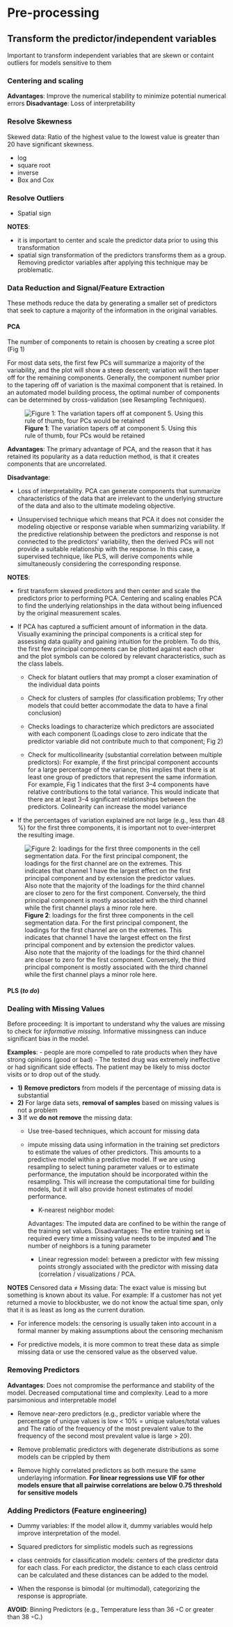# Pre-processing

## Transform the predictor/independent variables 

Important to transform independent variables that are skewn or containt outliers for models sensitive to them

### Centering and scaling

**Advantages**: Improve the numerical stability to minimize potential numerical errors
**Disadvantage**: Loss of interpretability

### Resolve Skewness 

Skewed data: Ratio of the highest value to the lowest value is greater than 20 have significant skewness.

- log
- square root
- inverse
- Box and Cox

### Resolve Outliers 

- Spatial sign

**NOTES**: 

  - it is important to center and scale the predictor data prior to using this transformation
  - spatial sign transformation of the predictors transforms them as a group. Removing predictor variables after applying this technique may be problematic.


### Data Reduction and Signal/Feature Extraction

These methods reduce the data by generating a smaller set of predictors that seek to capture a majority of the information in the original variables.

#### PCA

The number of components to retain is choosen by creating a scree plot (Fig 1)

For most data sets, the first few PCs will summarize a majority of the variability, and the plot will show a steep descent; variation will then taper off for the remaining components. Generally, the component number prior to the tapering off of variation is the maximal component that is retained. In an automated model building process, the optimal number of components can be determined by cross-validation (see Resampling Techniques).

![**Figure 1**: The variation tapers off at component 5. Using this rule of thumb, four PCs would be retained](Images\scree plot.png)

**Advantages**: The primary advantage of PCA, and the reason that it has retained its popularity as a data reduction method, is that it creates components that are uncorrelated.

**Disadvantage**: 

- Loss of interpretability. PCA can generate components that summarize characteristics of the data that are irrelevant to the underlying structure of the data and also to the ultimate modeling objective.

- Unsupervised technique which means that PCA it does not consider the modeling objective or response variable when summarizing variability. If the predictive relationship between the predictors and response is not connected to the predictors’ variability, then the derived PCs will not provide a suitable relationship with the response. In this case, a supervised technique, like PLS, will derive components while simultaneously considering the corresponding response.


**NOTES**: 

- first transform skewed predictors and then center and scale the predictors prior to performing PCA. Centering and scaling enables PCA to find the underlying relationships in the data without being influenced by the original measurement scales.

- If PCA has captured a sufficient amount of information in the data. Visually examining the principal components is a critical step for assessing data quality and gaining intuition for the problem. To do this, the first few principal components can be plotted against each other and the plot symbols can be colored by relevant characteristics, such as the class labels. 

  - Check for blatant outliers that may prompt a closer examination of the individual data points
  
  - Check for clusters of samples (for classification problems; Try other models that could better accommodate the data to have a final conclusion)
  
  - Checks loadings to characterize which predictors are associated with each component (Loadings close to zero indicate that the predictor variable did not contribute much to that component; Fig 2)
  
  - Check for multicollinearity (substantial correlation between multiple predictors): For example, if the first principal component accounts for a large percentage of the variance, this implies that there is at least one group of predictors that represent the same information. For example, Fig 1 indicates that the first 3–4 components have relative contributions to the total variance. This would indicate that there are at least 3–4 significant relationships between the predictors. Colinearity can increase the model variance
  
- If the percentages of variation explained are not large (e.g., less than 48 %) for the first three components, it is important not to over-interpret the resulting image.

![**Figure 2**: loadings for the first three components in the cell segmentation data. For the first principal component, the loadings for the first channel are on the extremes. This indicates that channel 1 have the largest effect on the first principal component and by extension the predictor values. Also note that the majority of the loadings for the third channel are closer to zero for the first component. Conversely, the third principal component is mostly associated with the third channel while the first channel plays a minor role here.](Images/A plot of the loadings of the first three principal components.png)

  
#### PLS (*to do*)

### Dealing with Missing Values

Before proceeding: It is important to understand why the values are missing to check for *informative missing*. Informative missingness can induce significant bias in the model.

**Examples**: 
 - people are more compelled to rate products when they have strong opinions (good or bad)
 - The tested drug was extremely ineffective or had significant side effects. The patient may be likely to miss doctor visits or to drop out of the study.
 

- **1)** **Remove predictors** from models if the percentage of missing data is substantial
- **2)** For large data sets, **removal of samples** based on missing values is not a problem
- **3** If we **do not remove** the missing data:
  - Use tree-based techniques, which account for missing data
  - impute missing data using information in the training set predictors to estimate the values of other predictors. This amounts to a predictive model within a predictive model. If we are using resampling to select tuning parameter values or to estimate performance, the imputation should be incorporated within the resampling. This will increase the computational time for building models, but it will also provide honest estimates of model performance.
  
  
    - K-nearest neighbor model:
    
    Advantages: The imputed data are confined to be within the range of the training set values.
    Disadvantages: The entire training set is required every time a missing value needs to be imputed **and** The number of neighbors is a tuning parameter
    
    - Linear regression model: between a predictor with few missing points strongly associated with the predictor with missing data (correlation / visualizations / PCA. 
      


**NOTES** 
Censored data &#8800; Missing data: The exact value is missing but something is known about its value. For example: If a customer has not yet returned a movie to blockbuster, we do not know the actual time span, only that it is as least as long as the current duration.

- For inference models: the censoring is usually taken into account in a formal manner by making assumptions about the censoring mechanism

- For predictive models, it is more common to treat these data as simple missing data or use the censored value as the observed value.


### Removing Predictors

**Advantages**: Does not compromise the performance and stability of the model. Decreased computational time and complexity. Lead to a more parsimonious and interpretable model

- Remove near-zero predictors (e.g., predictor variable where the percentage of unique values is low < 10% = unique values/total values and The ratio of the frequency of the most prevalent value to the frequency of the second most prevalent value is large > 20). 

- Remove problematic predictors with degenerate distributions as some models can be crippled by them 

- Remove highly correlated predictors as both mesure the same underlaying information. **For linear regressions use VIF for other models ensure that all pairwise correlations are below 0.75 threshold for sensitive models**


### Adding Predictors (Feature engineering)

- Dummy variables: If the model allow it, dummy variables would help improve interpretation of the model.

- Squared predictors for simplistic models such as regressions

- class centroids for classification models: centers of the predictor data for each class. For each predictor, the distance to each class centroid can be calculated and these distances can be added to the model.

- When the response is bimodal (or multimodal), categorizing the response is appropriate.

**AVOID**: Binning Predictors (e.g., Temperature less than 36 ◦C or greater than 38 ◦C.)